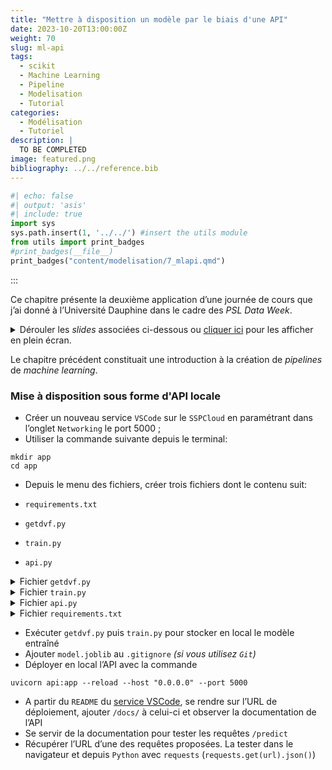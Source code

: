 ```yaml
---
title: "Mettre à disposition un modèle par le biais d'une API"
date: 2023-10-20T13:00:00Z
weight: 70
slug: ml-api
tags:
  - scikit
  - Machine Learning
  - Pipeline
  - Modelisation
  - Tutorial
categories:
  - Modélisation
  - Tutoriel
description: |
  TO BE COMPLETED
image: featured.png
bibliography: ../../reference.bib
---
```



```python
#| echo: false
#| output: 'asis'
#| include: true
import sys
sys.path.insert(1, '../../') #insert the utils module
from utils import print_badges
#print_badges(__file__)
print_badges("content/modelisation/7_mlapi.qmd")
```
:::


Ce chapitre présente la deuxième application
d'une journée de cours que j'ai
donné à l'Université Dauphine dans le cadre
des _PSL Data Week_. 


<details>
<summary>
Dérouler les _slides_ associées ci-dessous ou [cliquer ici](https://linogaliana.github.io/dauphine-week-data/#/title-slide)
pour les afficher en plein écran.
</summary>


<div class="sourceCode" id="cb1"><pre class="sourceCode yaml code-with-copy"><code class="sourceCode yaml"></code><button title="Copy to Clipboard" class="code-copy-button"><i class="bi"></i></button></pre><iframe class="sourceCode yaml code-with-copy" src="https://linogaliana.github.io/dauphine-week-data/#/title-slide"></iframe></div>

</details>

Le chapitre précédent constituait une introduction à la création
de _pipelines_ de _machine learning_.


::: {.cell .markdown}
```{=html}
<div class="alert alert-success" role="alert">
<h3 class="alert-heading"><i class="fa-solid fa-pencil"></i> Mise à disposition sous forme d'API locale</h3>
```

- Créer un nouveau service `VSCode` sur le `SSPCloud` en paramétrant dans l'onglet
`Networking` le port 5000 ;
- Utiliser la commande suivante depuis le terminal:

```shell
mkdir app
cd app
```

- Depuis le menu des fichiers, créer trois fichiers dont le contenu
suit:

- `requirements.txt`
- `getdvf.py`
- `train.py`
- `api.py`


<details>
<summary>
Fichier `getdvf.py`
</summary>
Récupérer le contenu sur [cette page](https://raw.githubusercontent.com/linogaliana/python-datascientist/api/content/modelisation/getdvf.py)
</details>


<details>
<summary>
Fichier `train.py`
</summary>
Récupérer le contenu sur [cette page](https://raw.githubusercontent.com/linogaliana/python-datascientist/api/content/modelisation/train.py)
</details>

<details>
<summary>
Fichier `api.py`
</summary>
Récupérer le contenu sur [cette page](https://raw.githubusercontent.com/linogaliana/python-datascientist/api/content/modelisation/api.py)
</details>

<details>
<summary>
Fichier `requirements.txt`
</summary>
Récupérer le contenu sur [cette page](https://raw.githubusercontent.com/linogaliana/python-datascientist/api/content/modelisation/requirements_api.txt)
</details>


- Exécuter `getdvf.py` puis `train.py` pour stocker en local le modèle entraîné
- Ajouter `model.joblib` au `.gitignore` _(si vous utilisez `Git`)_
- Déployer en local l'API avec la commande

```shell
uvicorn api:app --reload --host "0.0.0.0" --port 5000
```

- A partir du `README` du [service VSCode](https://datalab.sspcloud.fr/my-services),
se rendre sur l'URL de déploiement, 
ajouter `/docs/` à celui-ci et observer la documentation de l'API 
- Se servir de la documentation pour tester les requêtes `/predict`
- Récupérer l'URL d'une des requêtes proposées. La tester dans le navigateur
et depuis `Python` avec `requests` (`requests.get(url).json()`)

```{=html}
</div>
```
:::
